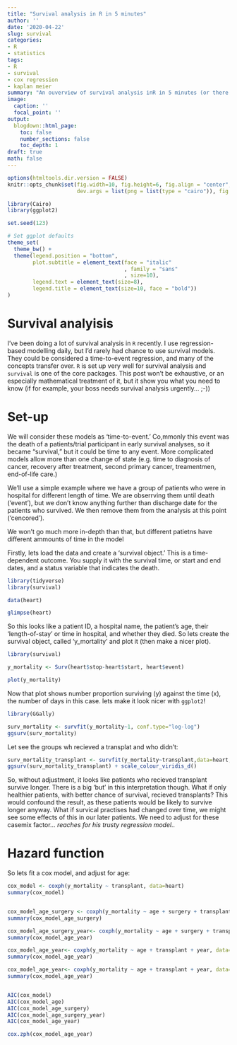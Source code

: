 ```yaml
---
title: "Survival analysis in R in 5 minutes"
author: ''
date: '2020-04-22'
slug: survival
categories:
- R
- statistics
tags:
- R
- survival
- cox regression
- kaplan meier
summary: "An ouverview of survival analysis inR in 5 minutes (or there abouts)"
image:
  caption: ''
  focal_point: ''
output:
  blogdown::html_page:
    toc: false
    number_sections: false
    toc_depth: 1
draft: true
math: false
---
```


  
```r
options(htmltools.dir.version = FALSE)
knitr::opts_chunk$set(fig.width=10, fig.height=6, fig.align = "center", dev="CairoPNG", dpi=300,
                      dev.args = list(png = list(type = "cairo")), fig.retina=3) 

library(Cairo)
library(ggplot2)

set.seed(123)

# Set ggplot defaults
theme_set(
  theme_bw() +
  theme(legend.position = "bottom",
        plot.subtitle = element_text(face = "italic"
                                     , family = "sans"
                                     , size=10),
        legend.text = element_text(size=8),
        legend.title = element_text(size=10, face = "bold"))
)

```


# Survival analyisis

I've been doing a lot of survival analysis in `R` recently.  I use regression-based modelling daily, but I'd rarely had chance to use survival models.  They could be considered a time-to-event regression, and many of the concepts transfer over. `R` is set up very well for survival analysis and `survival` is one of the core packages.  This post won't be exhaustive, or an especially mathematical treatment of it, but it show you what you need to know (if for example, your boss needs survival analysis urgently... ;-))

# Set-up

We will consider these models as 'time-to-event.' Co,mmonly this event was the death of a patients/trial participant in early survival analyses, so it became "survival," but it could be time to any event.  More complicated models allow more than one change of state (e.g. time to diagnosis of cancer, recovery after treatment, second primary cancer, treamentmen, end-of-life care.)

We'll use a simple example where we have a group of patients who were in hospital for different length of time.  We are obserrving them until death ('event'), but we don't know anything further than discharge date for the patients who survived.  We then remove them from the analysis at this point ('cencored').

We won't go much more in-depth than that, but different patietns have different ammounts of time in the model

Firstly, lets load the data and create a 'survival object.'  This is a time-dependent outcome.  You supply it with the survival time, or start and end dates, and a status variable that indicates the death.

```r
library(tidyverse)
library(survival)

data(heart)

glimpse(heart)
```
So this looks like a patient ID, a hospital name, the patient's age, their 'length-of-stay' or time in hospital, and whether they died.  So lets create the survival object, called 'y_mortality' and plot it (then make a nicer plot).

```r
library(survival)

y_mortality <- Surv(heart$stop-heart$start, heart$event)

plot(y_mortality)

```

Now that plot shows number proportion surviving (y) against the time (x), the number of days in this case.  lets make it look nicer with `ggplot2`!
```r
library(GGally)

surv_mortality <- survfit(y_mortality~1, conf.type="log-log")
ggsurv(surv_mortality)

```
Let see the groups wh recieved a transplat and who didn't:

```r
surv_mortality_transplant <- survfit(y_mortality~transplant,data=heart, conf.type="log-log")
ggsurv(surv_mortality_transplant) + scale_colour_viridis_d()

```

So, without adjustment, it looks like patients who recieved transplant survive longer.  There is a big 'but' in this interpretation though.  What if only healthier patients, with better chance of survival, recieved transplants?  This would confound the result, as these patients would be likely to survive longer anyway.  What if survical practises had changed over time, we might see some effects of this in our later patients.  We need to adjust for these casemix factor...  _reaches for his trusty regression model.._

# Hazard function



So lets fit a cox model, and adjust for age:

```r

cox_model <- coxph(y_mortality ~ transplant, data=heart)
summary(cox_model)


cox_model_age_surgery <- coxph(y_mortality ~ age + surgery + transplant, data=heart)
summary(cox_model_age_surgery)

cox_model_age_surgery_year<- coxph(y_mortality ~ age + surgery + transplant + year, data=heart)
summary(cox_model_age_year)

cox_model_age_year<- coxph(y_mortality ~ age + transplant + year, data=heart)
summary(cox_model_age_year)

cox_model_age_year<- coxph(y_mortality ~ age + transplant + year, data=heart)
summary(cox_model_age_year)


AIC(cox_model)
AIC(cox_model_age)
AIC(cox_model_age_surgery)
AIC(cox_model_age_surgery_year)
AIC(cox_model_age_year)

cox.zph(cox_model_age_year)
```


